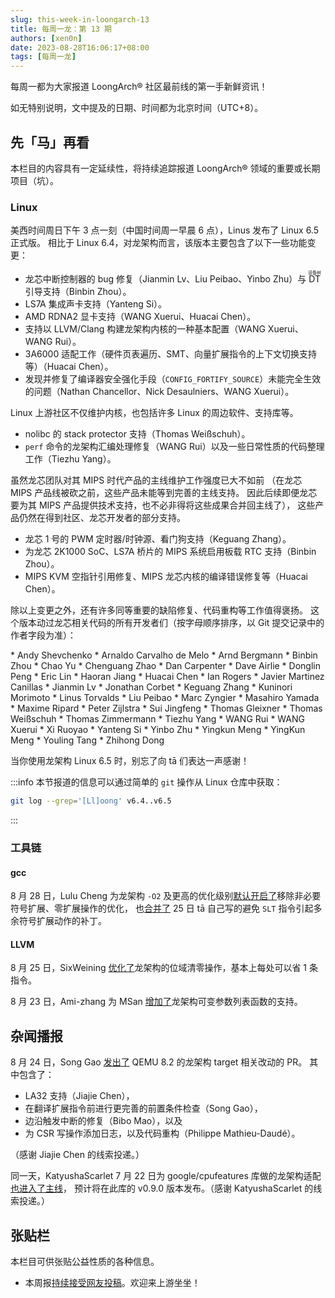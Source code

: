 ```yaml
---
slug: this-week-in-loongarch-13
title: 每周一龙：第 13 期
authors: [xen0n]
date: 2023-08-28T16:06:17+08:00
tags: [每周一龙]
---
```


每周一都为大家报道 LoongArch&reg; 社区最前线的第一手新鲜资讯！

<!-- truncate -->

如无特别说明，文中提及的日期、时间都为北京时间（UTC+8）。

## 先「马」再看

本栏目的内容具有一定延续性，将持续追踪报道 LoongArch&reg; 领域的重要或长期项目（坑）。

### Linux

美西时间周日下午 3 点一刻（中国时间周一早晨 6 点），Linus 发布了 Linux 6.5 正式版。
相比于 Linux 6.4，对龙架构而言，该版本主要包含了以下一些功能变更：

* 龙芯中断控制器的 bug 修复（Jianmin Lv、Liu Peibao、Yinbo Zhu）与 <ruby>DT<rt>设备树</rt></ruby> 引导支持（Binbin Zhou）。
* LS7A 集成声卡支持（Yanteng Si）。
* AMD RDNA2 显卡支持（WANG Xuerui、Huacai Chen）。
* 支持以 LLVM/Clang 构建龙架构内核的一种基本配置（WANG Xuerui、WANG Rui）。
* 3A6000 适配工作（硬件页表遍历、SMT、向量扩展指令的上下文切换支持等）（Huacai Chen）。
* 发现并修复了编译器安全强化手段（`CONFIG_FORTIFY_SOURCE`）未能完全生效的问题（Nathan Chancellor、Nick Desaulniers、WANG Xuerui）。

Linux 上游社区不仅维护内核，也包括许多 Linux 的周边软件、支持库等。

* nolibc 的 stack protector 支持（Thomas Weißschuh）。
* `perf` 命令的龙架构汇编处理修复（WANG Rui）以及一些日常性质的代码整理工作（Tiezhu Yang）。

虽然龙芯团队对其 MIPS 时代产品的主线维护工作强度已大不如前
（在龙芯 MIPS 产品线被砍之前，这些产品未能等到完善的主线支持。
因此后续即便龙芯要为其 MIPS 产品提供技术支持，也不必非得将这些成果合并回主线了），
这些产品仍然在得到社区、龙芯开发者的部分支持。

* 龙芯 1 号的 PWM 定时器/时钟源、看门狗支持（Keguang Zhang）。
* 为龙芯 2K1000 SoC、LS7A 桥片的 MIPS 系统启用板载 RTC 支持（Binbin Zhou）。
* MIPS KVM 空指针引用修复、MIPS 龙芯内核的编译错误修复等（Huacai Chen）。

除以上变更之外，还有许多同等重要的缺陷修复、代码重构等工作值得褒扬。
这个版本动过龙芯相关代码的所有开发者们（按字母顺序排序，以 Git 提交记录中的作者字段为准）：


<ColumnedList columns={3}>
* Andy Shevchenko
* Arnaldo Carvalho de Melo
* Arnd Bergmann
* Binbin Zhou
* Chao Yu
* Chenguang Zhao
* Dan Carpenter
* Dave Airlie
* Donglin Peng
* Eric Lin
* Haoran Jiang
* Huacai Chen
* Ian Rogers
* Javier Martinez Canillas
* Jianmin Lv
* Jonathan Corbet
* Keguang Zhang
* Kuninori Morimoto
* Linus Torvalds
* Liu Peibao
* Marc Zyngier
* Masahiro Yamada
* Maxime Ripard
* Peter Zijlstra
* Sui Jingfeng
* Thomas Gleixner
* Thomas Weißschuh
* Thomas Zimmermann
* Tiezhu Yang
* WANG Rui
* WANG Xuerui
* Xi Ruoyao
* Yanteng Si
* Yinbo Zhu
* Yingkun Meng
* YingKun Meng
* Youling Tang
* Zhihong Dong
</ColumnedList>

当你使用龙架构 Linux 6.5 时，别忘了向 tā 们表达一声感谢！

:::info
本节报道的信息可以通过简单的 `git` 操作从 Linux 仓库中获取：

```sh
git log --grep='[Ll]oong' v6.4..v6.5
```

:::

### 工具链

#### gcc

8 月 28 日，Lulu Cheng 为龙架构 `-O2` 及更高的优化级别[默认开启了](https://gcc.gnu.org/pipermail/gcc-patches/2023-August/628538.html)移除非必要符号扩展、零扩展操作的优化，
也[合并了](https://gcc.gnu.org/pipermail/gcc-patches/2023-August/628534.html)
25 日 tā 自己写的避免 `SLT` 指令引起多余符号扩展动作的补丁。

#### LLVM

8 月 25 日，SixWeining [优化了](https://reviews.llvm.org/D158832)龙架构的位域清零操作，基本上每处可以省 1 条指令。

8 月 23 日，Ami-zhang 为 MSan [增加了](https://reviews.llvm.org/D158587)龙架构可变参数列表函数的支持。

## 杂闻播报

8 月 24 日，Song Gao [发出了](https://patchew.org/QEMU/20230824092409.1492470-1-gaosong@loongson.cn/)
QEMU 8.2 的龙架构 target 相关改动的 PR。
其中包含了：

* LA32 支持（Jiajie Chen），
* 在翻译扩展指令前进行更完善的前置条件检查（Song Gao），
* 边沿触发中断的修复（Bibo Mao），以及
* 为 CSR 写操作添加日志，以及代码重构（Philippe Mathieu-Daudé）。

（感谢 Jiajie Chen 的线索投递。）

同一天，KatyushaScarlet 7 月 22 日为 google/cpufeatures 库做的龙架构适配[也进入了主线](https://github.com/google/cpu_features/pull/314)，
预计将在此库的 v0.9.0 版本发布。（感谢 KatyushaScarlet 的线索投递。）

## 张贴栏

本栏目可供张贴公益性质的各种信息。

* 本周报[持续接受网友投稿][call-for-submissions]。欢迎来上游坐坐！

[call-for-submissions]: https://github.com/loongson-community/areweloongyet/issues/16
